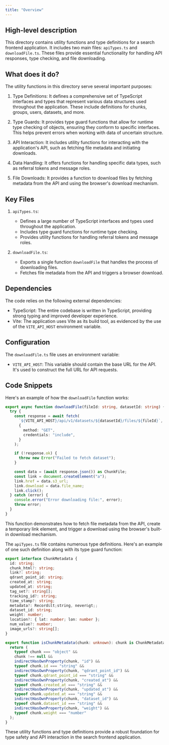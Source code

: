 ```yaml
---
title: "Overview"
---
```


## High-level description

This directory contains utility functions and type definitions for a search frontend application. It includes two main files: `apiTypes.ts` and `downloadFile.ts`. These files provide essential functionality for handling API responses, type checking, and file downloading.

## What does it do?

The utility functions in this directory serve several important purposes:

1. Type Definitions: It defines a comprehensive set of TypeScript interfaces and types that represent various data structures used throughout the application. These include definitions for chunks, groups, users, datasets, and more.

2. Type Guards: It provides type guard functions that allow for runtime type checking of objects, ensuring they conform to specific interfaces. This helps prevent errors when working with data of uncertain structure.

3. API Interaction: It includes utility functions for interacting with the application's API, such as fetching file metadata and initiating downloads.

4. Data Handling: It offers functions for handling specific data types, such as referral tokens and message roles.

5. File Downloads: It provides a function to download files by fetching metadata from the API and using the browser's download mechanism.

## Key Files

1. `apiTypes.ts`:
   - Defines a large number of TypeScript interfaces and types used throughout the application.
   - Includes type guard functions for runtime type checking.
   - Provides utility functions for handling referral tokens and message roles.

2. `downloadFile.ts`:
   - Exports a single function `downloadFile` that handles the process of downloading files.
   - Fetches file metadata from the API and triggers a browser download.

## Dependencies

The code relies on the following external dependencies:

- TypeScript: The entire codebase is written in TypeScript, providing strong typing and improved developer experience.
- Vite: The application uses Vite as its build tool, as evidenced by the use of the `VITE_API_HOST` environment variable.

## Configuration

The `downloadFile.ts` file uses an environment variable:

- `VITE_API_HOST`: This variable should contain the base URL for the API. It's used to construct the full URL for API requests.

## Code Snippets

Here's an example of how the `downloadFile` function works:

```typescript
export async function downloadFile(fileId: string, datasetId: string) {
  try {
    const response = await fetch(
      `${VITE_API_HOST}/api/v1/datasets/${datasetId}/files/${fileId}`,
      {
        method: "GET",
        credentials: "include",
      }
    );

    if (!response.ok) {
      throw new Error("Failed to fetch dataset");
    }

    const data = (await response.json()) as ChunkFile;
    const link = document.createElement("a");
    link.href = data.s3_url;
    link.download = data.file_name;
    link.click();
  } catch (error) {
    console.error("Error downloading file:", error);
    throw error;
  }
}
```

This function demonstrates how to fetch file metadata from the API, create a temporary link element, and trigger a download using the browser's built-in download mechanism.

The `apiTypes.ts` file contains numerous type definitions. Here's an example of one such definition along with its type guard function:

```typescript
export interface ChunkMetadata {
  id: string;
  chunk_html?: string;
  link?: string;
  qdrant_point_id: string;
  created_at: string;
  updated_at: string;
  tag_set?: string[];
  tracking_id?: string;
  time_stamp?: string;
  metadata?: Record&lt;string, never&gt;;
  dataset_id: string;
  weight: number;
  location?: { lat: number; lon: number };
  num_value?: number;
  image_urls?: string[];
}

export function isChunkMetadata(chunk: unknown): chunk is ChunkMetadata {
  return (
    typeof chunk === "object" &&
    chunk !== null &&
    indirectHasOwnProperty(chunk, "id") &&
    typeof chunk.id === "string" &&
    indirectHasOwnProperty(chunk, "qdrant_point_id") &&
    typeof chunk.qdrant_point_id === "string" &&
    indirectHasOwnProperty(chunk, "created_at") &&
    typeof chunk.created_at === "string" &&
    indirectHasOwnProperty(chunk, "updated_at") &&
    typeof chunk.updated_at === "string" &&
    indirectHasOwnProperty(chunk, "dataset_id") &&
    typeof chunk.dataset_id === "string" &&
    indirectHasOwnProperty(chunk, "weight") &&
    typeof chunk.weight === "number"
  );
}
```

These utility functions and type definitions provide a robust foundation for type safety and API interaction in the search frontend application.